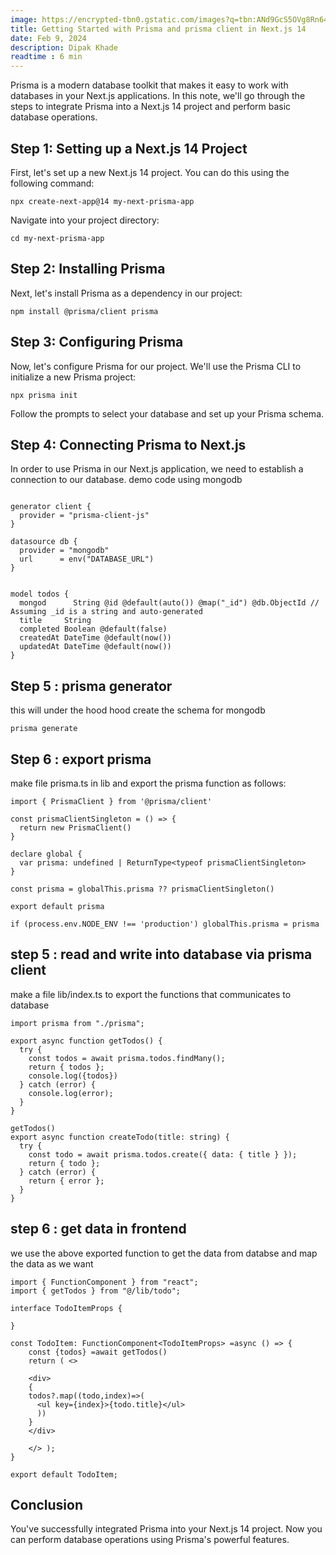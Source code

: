 ```yaml
---
image: https://encrypted-tbn0.gstatic.com/images?q=tbn:ANd9GcS5OVg8Rn64TfpARVXG7dJaNU7QC5_QYvF6hGNqRSVXM-AztZk9VhDWcZCciRhnBceGEBg&usqp=CAU
title: Getting Started with Prisma and prisma client in Next.js 14
date: Feb 9, 2024
description: Dipak Khade
readtime : 6 min
---
```


Prisma is a modern database toolkit that makes it easy to work with databases in your Next.js applications. In this note, we'll go through the steps to integrate Prisma into a Next.js 14 project and perform basic database operations.

## Step 1: Setting up a Next.js 14 Project

First, let's set up a new Next.js 14 project. You can do this using the following command:

```
npx create-next-app@14 my-next-prisma-app
```

Navigate into your project directory:

```
cd my-next-prisma-app
```

## Step 2: Installing Prisma

Next, let's install Prisma as a dependency in our project:

```
npm install @prisma/client prisma
```

## Step 3: Configuring Prisma

Now, let's configure Prisma for our project. We'll use the Prisma CLI to initialize a new Prisma project:

```
npx prisma init
```

Follow the prompts to select your database and set up your Prisma schema.

## Step 4: Connecting Prisma to Next.js

In order to use Prisma in our Next.js application, we need to establish a connection to our database.
demo code using mongodb

```

generator client {
  provider = "prisma-client-js"
}

datasource db {
  provider = "mongodb"
  url      = env("DATABASE_URL")
}


model todos {
  mongod      String @id @default(auto()) @map("_id") @db.ObjectId // Assuming _id is a string and auto-generated
  title     String
  completed Boolean @default(false)
  createdAt DateTime @default(now())
  updatedAt DateTime @default(now())
}
```

## Step 5 : prisma generator

this will under the hood hood create the schema for mongodb
```
prisma generate
```

## Step 6 : export prisma 
make file prisma.ts in lib and export the prisma function as follows:
```
import { PrismaClient } from '@prisma/client'

const prismaClientSingleton = () => {
  return new PrismaClient()
}

declare global {
  var prisma: undefined | ReturnType<typeof prismaClientSingleton>
}

const prisma = globalThis.prisma ?? prismaClientSingleton()

export default prisma

if (process.env.NODE_ENV !== 'production') globalThis.prisma = prisma
```

## step 5 : read and write into database via prisma client
make a file lib/index.ts to export the functions that communicates to database 
```
import prisma from "./prisma";

export async function getTodos() {
  try {
    const todos = await prisma.todos.findMany();
    return { todos };
    console.log({todos})
  } catch (error) {
    console.log(error);
  }
}

getTodos()
export async function createTodo(title: string) {
  try {
    const todo = await prisma.todos.create({ data: { title } });
    return { todo };
  } catch (error) {
    return { error };
  }
}
```

## step 6 : get data in frontend 
we use the above exported function to get the data from databse and map the data as we want

```
import { FunctionComponent } from "react";
import { getTodos } from "@/lib/todo";

interface TodoItemProps {
    
}
 
const TodoItem: FunctionComponent<TodoItemProps> =async () => {
    const {todos} =await getTodos()
    return ( <>
    
    <div>
    {
    todos?.map((todo,index)=>(
      <ul key={index}>{todo.title}</ul>
      ))
    }
    </div>

    </> );
}
 
export default TodoItem;
```
## Conclusion

 You've successfully integrated Prisma into your Next.js 14 project. Now you can perform database operations using Prisma's powerful features.


